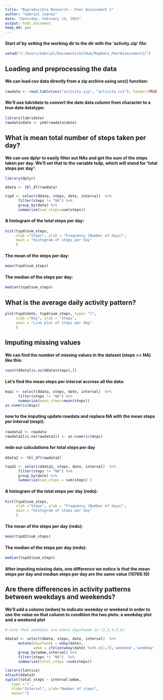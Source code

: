 ```yaml
---
title: "Reproducible Research - Peer Assessment 1"
author: "Gabriel Juarez"
date: "Saturday, February 14, 2015"
output: html_document
keep_md: yes
---
```


#### Start of by setting the working dir to the dir with the 'activity.zip' file: 
```r
setwd("C:/Users/Gabriel/Documents/GitHub/RepData_PeerAssessment1/")
```

## Loading and preprocessing the data
#### We can load csv data directly from a zip archive using unz() function:
```r
rawdata <- read.table(unz("activity.zip", "activity.csv"), header=TRUE, quot ="\"", sep=",")
```

#### We'll use lubridate to convert the date data column from character to a true date datatype:
```r
library(lubridate)
rawdata$date <- ymd(rawdata$date)
```

## What is mean total number of steps taken per day?
#### We can use dplyr to easily filter out NAs and get the  sum of the steps taken per day. We'll set that to the variable tsdp, which will stand for 'total steps per day':
```r
library(dplyr)

ddata <- tbl_df(rawdata)

tspd <- select(ddata, steps, date, interval)  %>% 
      filter(steps != "NA") %>% 
      group_by(date) %>% 
      summarize(sum_steps=sum(steps))
```

#### A histogram of the total steps per day:
```r
hist(tspd$sum_steps,
     xlab ="Steps", ylab = "Frequency (Number of days)", 
     main = "Histogram of steps per day"
     )
```

#### The mean of the steps per day:
```r
mean(tspd$sum_steps)
```

#### The median of the steps per day:
```r
median(tspd$sum_steps)
```


## What is the average daily activity pattern?
```r
plot(tspd$date, tspd$sum_steps, type= "l", 
     xlab ="Day", ylab = "Steps", 
     main = "Line plot of steps per day"
     )
```

## Imputing missing values
#### We can find the number of missing values in the dataset (steps == NA) like this:
```r
count(ddata[is.na(ddata$steps),])
```

#### Let's find the mean steps per interval accross all the data:
```r
mspi <- select(ddata, steps, date, interval)  %>% 
      filter(steps != "NA") %>% 
      summarize(mean_steps=mean(steps))
as.numeric(mspi)
```

#### now to the imputing update rawdata and replace NA with the mean steps per interval (mspi):
```r
rawdata2 <- rawdata
rawdata2[is.na(rawdata2)] <- as.numeric(mspi)
```

#### redo our calculations for total steps per day
```r
ddata2 <- tbl_df(rawdata2)

tspd2 <- select(ddata2, steps, date, interval)  %>% 
      filter(steps != "NA") %>% 
      group_by(date) %>% 
      summarize(sum_steps = sum(steps) )
```

#### A histogram of the total steps per day (redo):
```r
hist(tspd$sum_steps,
     xlab ="Steps", ylab = "Frequency (Number of days)", 
     main = "Histogram of steps per day"
     )

```

#### The mean of the steps per day (redo):
```r
mean(tspd2$sum_steps)
```

#### The median of the steps per day (redo):
```r
median(tspd2$sum_steps)
```

#### After imputing missing data, one difference we notice is that the mean steps per day and median steps per day are the same value (10766.19)

## Are there differences in activity patterns between weekdays and weekends?
#### We'll add a column (wdwe) to indicate weekday or weekend in order to use the value on that column to condition the two plots: a weekday plot and a weekend plot
```r
# note that weekdays are where dayofweek in (2,3,4,5,6)

ddata3 <- select(ddata, steps, date, interval)  %>% 
      mutate(dayofweek = wday(date), 
             wdwe = ifelse(wday(date) %in% c(1,7),'weekend','weekday' )) %>%
      group_by(wdwe,interval) %>%
      filter(steps != "NA")  %>%
      summarize(total_steps =sum(steps))
      
library(lattice)
attach(ddata3)
xyplot(total_steps ~ interval|wdwe,
   type ='l',
   xlab="Interval", ylab="Number of steps", 
   main="")

```
